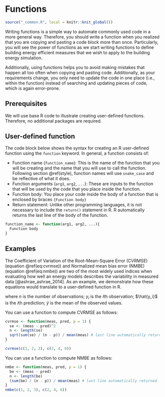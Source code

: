 # Functions

```r
source("_common.R", local = knitr::knit_global())
```

Writing functions is a simple way to automate commonly used code in a more general way. Therefore, you should write a function when you realized that you are copying and pasting a code block more than once. Particularly, you will see the power of functions as we start writing functions to define building energy efficient measures that we wish to apply to the building energy simulation. 

Additionally, using functions helps you to avoid making mistakes that happen all too often when copying and pasting code. Additionally, as your requirements change, you only need to update the code in one place (i.e., within the function) instead of searching and updating pieces of code, which is again error-prone. 

## Prerequisites 

We will use base R code to illustrate creating user-defined functions. Therefore, no additional packages are required. 


## User-defined function

The code block below shows the syntax for creating an R user-defined function using the `function` keyword. In general, a function consists of:

* Function name (`function_name`): This is the name of the function that you will be creating and the name that you will use to call the function. Following section \@ref(style), function names will use `snake_case` and be reflective of what it does. 
* Function arguments (`arg1`, `arg2`, `...`): These are inputs to the function that will be used by the code that you place inside the function.
* Function body: You place your code inside the body of a function that is enclosed by braces `{Function body}`
* Return statement: Unlike other programming languages, it is not necessary to include the `return()` statement in R. R automatically returns the last line of the body of the function.  

```r
function_name <- function(arg1, arg2, ...){
  Function body
}
```


## Examples
 
The Coefficient of Variation of the Root-Mean-Square Error (CVRMSE) (equation \@ref(eq:cvrmse)) and Normalized mean bias error (NMBE) (equation \@ref(eq:nmbe)) are two of the most widely used indices when evaluating how well an energy models describes the variability in measured data [@ashrae_ashrae_2014]. As an example, we demonstrate how these equations would translate to a user-defined function in R. 

\begin{equation} 
  \sqrt{\frac{\sum_{i=1}^{n} \left(y_i - \hat{y}_i\right)}{(n-p)}} \Big/ \bar{y}
  (\#eq:cvrmse)
\end{equation}

\begin{equation} 
  \frac{\sum_{i=1}^{n} \left(y_i - \hat{y}_i\right)}{(n-p)\times\bar{y}}
  (\#eq:nmbe)
\end{equation}

where $n$ is the number of observations; $y_i$ is the $i$th observation; $\hat{y_i}$ is the $i$th prediction; $\bar{y}$ is the mean of the observed values. 

You can use a function to compute CVRMSE as follows:

```r
cvrmse <- function(meas, pred, p = 1) {
  se <- (meas - pred)^2
  n <- length(se)
  sqrt(sum(se) / (n - p)) / mean(meas) # last line automatically returned
}

cvrmse(c(1, 2, 3), c(2, 4, 6))
```


You can use a function to compute NMBE as follows:

```r
nmbe <- function(meas, pred, p = 1) {
  be <- (meas - pred)
  n <- length(be)
  (sum(be) / (n - p)) / mean(meas) # last line automatically returned
}
nmbe(c(1, 2, 3), c(2, 4, 6))
```

